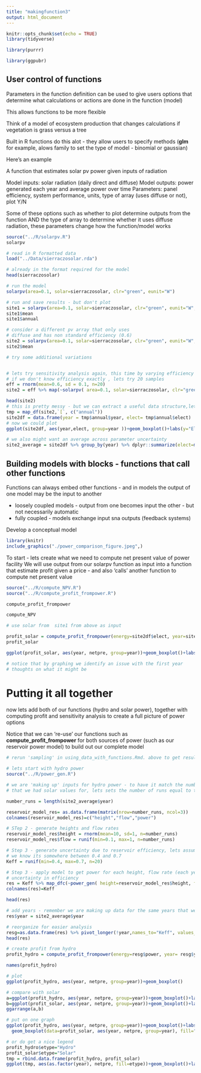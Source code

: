 ```yaml
---
title: "makingfunction3"
output: html_document
---
```


```r
knitr::opts_chunk$set(echo = TRUE)
library(tidyverse)

library(purrr)

library(ggpubr)

```
## User control of functions

Parameters in the function definition can be used to give users options that determine what calculations or actions are done in the function
(model)

This allows functions to be more flexible

Think of a model of ecosystem production that changes calculations if vegetation is grass versus a tree


Built in R functions do this alot - they allow users to specify methods (**glm** for example, alows family to set the type of model - binomial or gaussian) 

Here's an example

A function that estimates solar pv power given inputs of radiation

Model inputs: solar radiation (daily direct and diffuse)
Model outputs: power generated each year and average power over time
Parameters: panel efficiency, system performance, units, type of array (uses diffuse or not), plot Y/N

Some of these options such as whether to plot determine outputs from the function
AND the type of array to determine whether it uses diffuse radiation, 
these parameters change how the function/model works

```r
source("../R/solarpv.R")
solarpv

# read in R formatted data
load("../Data/sierraczosolar.rda")

# already in the format required for the model
head(sierraczosolar)

# run the model
solarpv(area=0.1, solar=sierraczosolar, clr="green", eunit="W")

# run and save results - but don't plot
site1 = solarpv(area=0.1, solar=sierraczosolar, clr="green", eunit="W", g=FALSE)
site1$mean
site1$annual

# consider a different pv array that only uses 
# diffuse and has non standard efficiency (0.6)
site2 = solarpv(area=0.1, solar=sierraczosolar, clr="green", eunit="W", g=FALSE, eff=0.6, etype="direct")
site2$mean

# try some additional variations


# lets try sensitivity analysis again, this time by varying efficiency
# if we don't know efficiency exactly , lets try 20 samples
eff = rnorm(mean=0.6, sd = 0.1, n=20)
site2 = eff %>% map(~solarpv( area=0.1, solar=sierraczosolar, clr="green", eunit="W", g=FALSE, etype="direct", eff=.x ))

head(site2)
# this is pretty messy - but we can extract a useful data structure,lets say we want # just the annual data (not the mean), and then reformat as a data frame with nice column names
tmp = map_df(site2,`[`, c("annual")) 
site2df = data.frame(year = tmp$annual$year, elect= tmp$annual$elect)
# now we could plot
ggplot(site2df, aes(year,elect, group=year ))+geom_boxplot()+labs(y="Electricity generated in W")

# we also might want an average across parameter uncertainty
site2_average = site2df %>% group_by(year) %>% dplyr::summarize(elect=mean(elect))

```

## Building models with blocks - functions that call other functions


Functions can always embed other functions - and in models the output of one model may be the input to another

* loosely coupled models - output from one becomes input the other - but not necessarily automatic
* fully coupled - models exchange input sna outputs (feedback systems)

Develop a conceptual model

```r
library(knitr)
include_graphics("./power_comparison_figure.jpeg",) 
```


To start - lets create what we need to compute net present value of power facility
We will use output from our solarpv function as input into a function that
estimate profit given a price - and also 'calls' another function to compute 
net present value

```r

source("../R/compute_NPV.R")
source("../R/compute_profit_frompower.R")

compute_profit_frompower

compute_NPV

# use solar from  site1 from above as input

profit_solar = compute_profit_frompower(energy=site2df$elect, year=site2df$year, price=30, discount=0.04)
profit_solar

ggplot(profit_solar, aes(year, netpre, group=year))+geom_boxplot()+labs(y="Profit in current $", x="year")

# notice that by graphing we identify an issue with the first year
# thoughts on what it might be
```

# Putting it all together

now lets add both of our functions (hydro and solar power), together with computing profit and sensitivity analysis to create a full picture of power options


Notice that we can 're-use' our functions such as **compute_profit_frompower** for both sources of power
(such as our reservoir power model) to build out our complete model

```r

# rerun 'sampling' in using_data_with_functions.Rmd. above to get results from our reserovir model

# lets start with hydro power
source("../R/power_gen.R")

# we are 'making up' inputs for hydro power - to have it match the number of year 
# that we had solar values for, lets sets the number of runs equal to the number of years

number_runs = length(site2_average$year)

reservoir_model_res= as.data.frame(matrix(nrow=number_runs, ncol=3))
colnames(reservoir_model_res)=c("height","flow","power")

# STep 2 - generate heights and flow rates
reservoir_model_res$height = rnorm(mean=10, sd=1, n=number_runs)
reservoir_model_res$flow = runif(min=0.1, max=1, n=number_runs)

# Step 3 - generate uncertainty due to reservoir efficiency, lets assume that 
# we know its somewhere between 0.4 and 0.7
Keff = runif(min=0.4, max=0.7, n=20)

# Step 3 - apply model to get power for each height, flow rate (each year), across
# uncertainty in efficiency
res = Keff %>% map_dfc(~power_gen( height=reservoir_model_res$height, flow=reservoir_model_res$flow, Keff=.x) )
colnames(res)=Keff

head(res)

# add years - remember we are making up data for the same years that we have solar
res$year = site2_average$year

# reorganize for easier analysis 
resg=as.data.frame(res) %>% pivot_longer(!year,names_to="Keff", values_to="power")
head(res)

# create profit from hydro
profit_hydro = compute_profit_frompower(energy=resg$power, year= resg$year, price=30, discount=0.04)

names(profit_hydro)

# plot
ggplot(profit_hydro, aes(year, netpre, group=year))+geom_boxplot()

# compare with solar
a=ggplot(profit_hydro, aes(year, netpre, group=year))+geom_boxplot()+labs(title="Hydro",y="Net Present Values in 1945 Dollars", x="Year")
b=ggplot(profit_solar, aes(year, netpre, group=year))+geom_boxplot()+labs(title="Solar", y="Net Present Values in 1945 Dollars", x="Year")
ggarrange(a,b)

# put on one graph
ggplot(profit_hydro, aes(year, netpre, group=year))+geom_boxplot()+labs(y="Net Present Values in 1945 Dollars", x="Year", title="Both") +
  geom_boxplot(data=profit_solar, aes(year, netpre, group=year), fill="orange")

# or do get a nice legend
profit_hydro$etype="Hydro"
profit_solar$etype="Solar"
tmp = rbind.data.frame(profit_hydro, profit_solar)
ggplot(tmp, aes(as.factor(year), netpre, fill=etype))+geom_boxplot()+labs(y="Net Present Values in 1945 Dollars", x="Year", fill="Power Type")+scale_fill_manual(values=c("blue","orange"))

```

